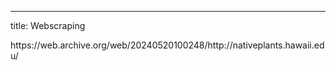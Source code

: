 ---
title: Webscraping 



https://web.archive.org/web/20240520100248/http://nativeplants.hawaii.edu/
